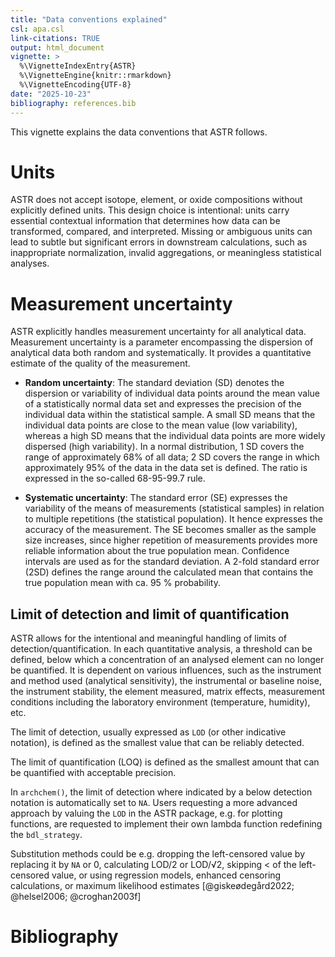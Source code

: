 ```yaml
---
title: "Data conventions explained"
csl: apa.csl
link-citations: TRUE
output: html_document
vignette: >
  %\VignetteIndexEntry{ASTR}
  %\VignetteEngine{knitr::rmarkdown}
  %\VignetteEncoding{UTF-8}
date: "2025-10-23"
bibliography: references.bib
---
```


This vignette explains the data conventions that ASTR follows.

# Units

ASTR does not accept isotope, element, or oxide compositions without explicitly defined units. This design choice is intentional: units carry essential contextual information that determines how data can be transformed, compared, and interpreted. Missing or ambiguous units can lead to subtle but significant errors in downstream calculations, such as inappropriate normalization, invalid aggregations, or meaningless statistical analyses.

# Measurement uncertainty

ASTR explicitly handles measurement uncertainty for all analytical data. Measurement uncertainty is a parameter encompassing the dispersion of analytical data both random and systematically. It provides a quantitative estimate of the quality of the measurement.

-   **Random uncertainty**: The standard deviation (SD) denotes the dispersion or variability of individual data points around the mean value of a statistically normal data set and expresses the precision of the individual data within the statistical sample. A small SD means that the individual data points are close to the mean value (low variability), whereas a high SD means that the individual data points are more widely dispersed (high variability). In a normal distribution, 1 SD covers the range of approximately 68% of all data; 2 SD covers the range in which approximately 95% of the data in the data set is defined. The ratio is expressed in the so-called 68-95-99.7 rule.

-   **Systematic uncertainty**: The standard error (SE) expresses the variability of the means of measurements (statistical samples) in relation to multiple repetitions (the statistical population). It hence expresses the accuracy of the measurement. The SE becomes smaller as the sample size increases, since higher repetition of measurements provides more reliable information about the true population mean. Confidence intervals are used as for the standard deviation. A 2-fold standard error (2SD) defines the range around the calculated mean that contains the true population mean with ca. 95 % probability.

## Limit of detection and limit of quantification

ASTR allows for the intentional and meaningful handling of limits of detection/quantification. In each quantitative analysis, a threshold can be defined, below which a concentration of an analysed element can no longer be quantified. It is dependent on various influences, such as the instrument and method used (analytical sensitivity), the instrumental or baseline noise, the instrument stability, the element measured, matrix effects, measurement conditions including the laboratory environment (temperature, humidity), etc.

The limit of detection, usually expressed as `LOD` (or other indicative notation), is defined as the smallest value that can be reliably detected.

The limit of quantification (LOQ) is defined as the smallest amount that can be quantified with acceptable precision.

In `archchem()`, the limit of detection where indicated by a below detection notation is automatically set to `NA`. Users requesting a more advanced approach by valuing the `LOD` in the ASTR package, e.g. for plotting functions, are requested to implement their own lambda function redefining the `bdl_strategy`.

Substitution methods could be e.g. dropping the left-censored value by replacing it by `NA` or 0, calculating LOD/2 or LOD/√2, skipping \< of the left-censored value, or using regression models, enhanced censoring calculations, or maximum likelihood estimates [@giskeødegård2022; @helsel2006; @croghan2003f]

# Bibliography
